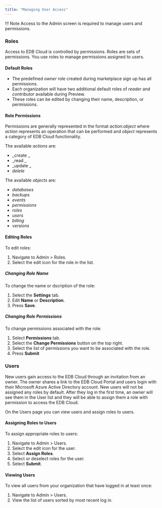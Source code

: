 ```yaml
---
title: "Managing User Access"
---
```


!!! Note
    Access to the Admin screen is required to manage users and permissions.

### Roles
Access to EDB Cloud is controlled by permissions. Roles are sets of permissions. You use roles to manage permissions assigned to users.
#### Default Roles
* The predefined _owner_ role created during marketplace sign up has all permissions.
* Each organization will have two additional default roles of _reader_ and _contributor_ available during Preview.
* These roles can be edited by changing their name, description, or permissions.

#### Role Permissions

Permissions are generally represented in the format _action:object_ where _action_ represents an operation that can be performed and _object_ represents a category of EDB Cloud functionality.

The available _actions_ are:
* _create _
* _read  _
* _update _
* _delete_

The available _objects_ are:
* _databases_
* _backups_
* _events_
* _permissions_
* _roles_
* _users_
* _billing_
* _versions_


#### Editing Roles
To edit roles:
1. Navigate to Admin > Roles.
2. Select the edit icon for the role in the list.

##### Changing Role Name
To change the name or dscription of the role:
1. Select the **Settings** tab.
2. Edit **Name** or **Description**.
3. Press **Save**.

##### Changing Role Permissions

To change permissions associated with the role:
1. Select **Permissions** tab.
2. Select the **Change Permissions** button on the top right.
3. Select the list of permissions you want to be associated with the role.
4. Press **Submit**

### Users

New users gain access to the EDB Cloud through an invitation from an owner. The owner shares a link to the EDB Cloud Portal and users login with their Microsoft Azure Active Directory account. New users will not be assigned any roles by default. After they log in the first time, an owner will see them in the User list and they will be able to assign them a role with permission to access the EDB Cloud.

On the Users page you can view users and assign roles to users.


#### Assigning Roles to Users
To assign appropriate roles to users:
1. Navigate to Admin > Users.
2. Select the edit icon for the user.
3. Select **Assign Roles**.
4. Select or deselect roles for the user.
5. Select **Submit**.

#### Viewing Users

To view all users from your organization that have logged in at least once:

1. Navigate to Admin > Users.
2. View the list of users sorted by most recent log in.
